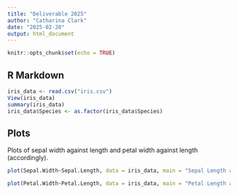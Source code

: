 ```yaml
---
title: "Deliverable 2025"
author: "Catharina Clark"
date: "2025-02-20"
output: html_document
---
```


```r
knitr::opts_chunk$set(echo = TRUE)
```

## R Markdown

```r
iris_data <- read.csv("iris.csv")
View(iris_data)
summary(iris_data)
iris_data$Species <- as.factor(iris_data$Species)
```

## Plots

  Plots of sepal width against length and petal width against length (accordingly).

```r
plot(Sepal.Width~Sepal.Length, data = iris_data, main = "Sepal Length and Width of Iris Flowers", xlab = "Sepal Length (mm)", ylab = "Sepal Width (mm)", pch = 19, cex = 0.5, col = as.numeric(iris_data$Species))

plot(Petal.Width~Petal.Length, data = iris_data, main = "Petal Length and Width of Iris Flowers", xlab = "Petal Length (mm)", ylab = "Petal Width (mm)", pch = 19, cex = 0.5, col = as.numeric(iris_data$Species))
```
